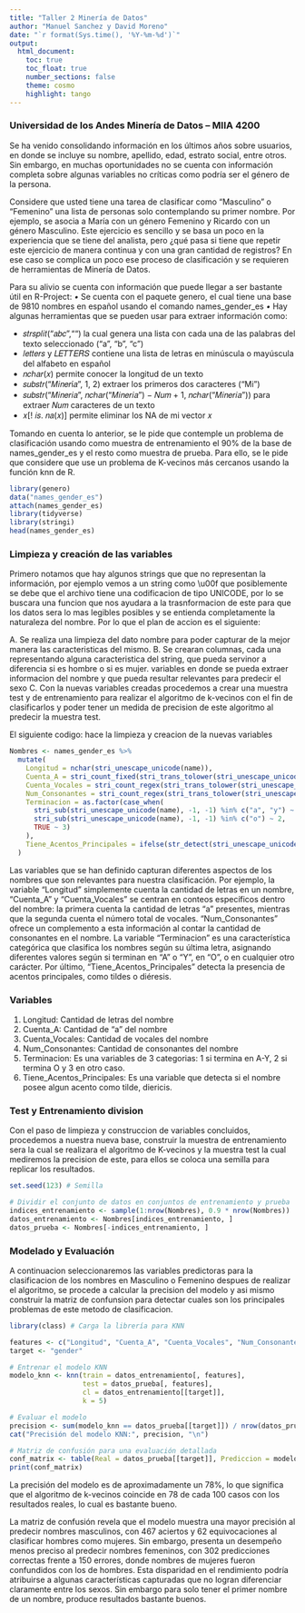 ```yaml
---
title: "Taller 2 Minería de Datos"
author: "Manuel Sanchez y David Moreno"
date: "`r format(Sys.time(), '%Y-%m-%d')`"
output:
  html_document:
    toc: true
    toc_float: true
    number_sections: false
    theme: cosmo
    highlight: tango
---
```



### Universidad de los Andes Minería de Datos – MIIA 4200 

Se ha venido consolidando información en los últimos años sobre usuarios, en donde se incluye su nombre, apellido, edad, estrato social, entre otros. Sin embargo, en muchas oportunidades no se cuenta con información completa sobre algunas variables no críticas
como podría ser el género de la persona.

Considere que usted tiene una tarea de clasificar como “Masculino” o “Femenino” una lista de personas solo contemplando su primer nombre. Por ejemplo, se asocia a María con un género Femenino y Ricardo con un género Masculino. Este ejercicio es sencillo y se basa un poco en la experiencia que se tiene del analista, pero ¿qué pasa si tiene que repetir este ejercicio de manera continua y con una gran cantidad de registros? En ese caso se complica un poco ese proceso de clasificación y se requieren de herramientas de Minería de Datos.

Para su alivio se cuenta con información que puede llegar a ser bastante útil en R-Project:
*•* Se cuenta con el paquete genero, el cual tiene una base de 9810 nombres en español usando el comando names_gender_es
*•* Hay algunas herramientas que se pueden usar para extraer información como:

- 𝑠𝑡𝑟𝑠𝑝𝑙𝑖𝑡("𝑎𝑏𝑐","") la cual genera una lista con cada una de las palabras del texto seleccionado (“a”, “b”, “c”)
- 𝑙𝑒𝑡𝑡𝑒𝑟𝑠 y 𝐿𝐸𝑇𝑇𝐸𝑅𝑆 contiene una lista de letras en minúscula o mayúscula del alfabeto en español
- 𝑛𝑐ℎ𝑎𝑟(𝑥) permite conocer la longitud de un texto
- 𝑠𝑢𝑏𝑠𝑡𝑟("𝑀𝑖𝑛𝑒𝑟í𝑎", 1, 2) extraer los primeros dos caracteres (“Mi”)
- 𝑠𝑢𝑏𝑠𝑡𝑟("𝑀𝑖𝑛𝑒𝑟𝑖𝑎", 𝑛𝑐ℎ𝑎𝑟("𝑀𝑖𝑛𝑒𝑟𝑖𝑎") − 𝑁𝑢𝑚 + 1, 𝑛𝑐ℎ𝑎𝑟("𝑀𝑖𝑛𝑒𝑟𝑖𝑎")) para extraer 𝑁𝑢𝑚 caracteres de un texto
- 𝑥[! 𝑖𝑠. 𝑛𝑎(𝑥)] permite eliminar los NA de mi vector 𝑥

Tomando en cuenta lo anterior, se le pide que contemple un problema de clasificación usando como muestra de entrenamiento el 90% de la base de names_gender_es y el resto como muestra de prueba. Para ello, se le pide que considere que use un problema de
K-vecinos más cercanos usando la función knn de R.




```r

library(genero)
data("names_gender_es")
attach(names_gender_es)
library(tidyverse)
library(stringi)
head(names_gender_es)
```

### Limpieza y creación de las variables

Primero notamos que hay algunos strings que que no representan la información, por ejemplo vemos a un string como \\u00f que posiblemente se debe que el archivo tiene una codificacion de tipo UNICODE, por lo se buscara una funcion que nos ayudara a la trasnformacion de este para que los datos sera lo mas legibles posibles y se entienda completamente la naturaleza del nombre. Por lo que el plan de accion es el siguiente:

A. Se realiza una limpieza del dato nombre para poder capturar de la mejor manera las caracteristicas del mismo.
B. Se crearan columnas, cada una representando alguna caracteristica del string, que pueda servinor a diferencia si es hombre o si es mujer. variables en donde se pueda extraer informacion del nombre y que pueda resultar relevantes para predecir el sexo
C. Con la nuevas variables creadas procedemos a crear una muestra test y de entrenamiento para realizar el algoritmo de k-vecinos con el fin de clasificarlos y poder tener un medida de precision de este algoritmo al predecir la muestra test.

El siguiente codigo: hace la limpieza y creacion de la nuevas variables

```r
Nombres <- names_gender_es %>%
  mutate(
    Longitud = nchar(stri_unescape_unicode(name)),
    Cuenta_A = stri_count_fixed(stri_trans_tolower(stri_unescape_unicode(name)), "a"),
    Cuenta_Vocales = stri_count_regex(stri_trans_tolower(stri_unescape_unicode(name)), "[aeiou]"),
    Num_Consonantes = stri_count_regex(stri_trans_tolower(stri_unescape_unicode(name)), "[bcdfghjklmnpqrstvwxyz]"),
    Terminacion = as.factor(case_when(
      stri_sub(stri_unescape_unicode(name), -1, -1) %in% c("a", "y") ~ 1,
      stri_sub(stri_unescape_unicode(name), -1, -1) %in% c("o") ~ 2,
      TRUE ~ 3)
    ),
    Tiene_Acentos_Principales = ifelse(str_detect(stri_unescape_unicode(name), "[áéíóúüñ]"), 1, 0)
  )


```

Las variables que se han definido capturan diferentes aspectos de los nombres que son relevantes para nuestra clasificación. Por ejemplo, la variable "Longitud" simplemente cuenta la cantidad de letras en un nombre, "Cuenta_A" y "Cuenta_Vocales" se centran en conteos específicos dentro del nombre: la primera cuenta la cantidad de letras "a" presentes, mientras que la segunda cuenta el número total de vocales. "Num_Consonantes" ofrece un complemento a esta información al contar la cantidad de consonantes en el nombre. La variable "Terminacion" es una característica categórica que clasifica los nombres según su última letra, asignando diferentes valores según si terminan en "A" o "Y", en "O", o en cualquier otro carácter. Por último, "Tiene_Acentos_Principales" detecta la presencia de acentos principales, como tildes o diéresis.



### Variables


1. Longitud: Cantidad de letras del nombre
2. Cuenta_A: Cantidad de "a" del nombre
3. Cuenta_Vocales: Cantidad de vocales del nombre
4. Num_Consonantes: Cantidad de consonantes del nombre
5. Terminacion: Es una variables de 3 categorias: 1 si termina en A-Y, 2 si termina O y 3 en otro caso.
6. Tiene_Acentos_Principales: Es una variable que detecta si el nombre posee algun acento como tilde, diericis.


### Test y Entrenamiento division

Con el paso de limpieza y construccion de variables concluidos, procedemos a nuestra nueva base, construir la muestra de entrenamiento sera la cual se realizara el algoritmo de K-vecinos y la muestra test la cual mediremos la precision de este, para ellos se coloca una semilla para replicar los resultados.

```r
set.seed(123) # Semilla 

# Dividir el conjunto de datos en conjuntos de entrenamiento y prueba
indices_entrenamiento <- sample(1:nrow(Nombres), 0.9 * nrow(Nombres))  # 90% para entrenamiento
datos_entrenamiento <- Nombres[indices_entrenamiento, ]
datos_prueba <- Nombres[-indices_entrenamiento, ]

```

### Modelado y Evaluación

A continuacion seleccionaremos las variables predictoras para la clasificacion de los nombres en Masculino o Femenino despues de realizar el algoritmo, se procede a calcular la precision del modelo y asi mismo construir la matriz de confunsion para detectar cuales son los principales problemas de este metodo de clasificacion.

```r

library(class) # Carga la librería para KNN

features <- c("Longitud", "Cuenta_A", "Cuenta_Vocales", "Num_Consonantes", "Terminacion","Tiene_Acentos_Principales")
target <- "gender"  

# Entrenar el modelo KNN
modelo_knn <- knn(train = datos_entrenamiento[, features], 
                  test = datos_prueba[, features], 
                  cl = datos_entrenamiento[[target]], 
                  k = 5)  

# Evaluar el modelo
precision <- sum(modelo_knn == datos_prueba[[target]]) / nrow(datos_prueba)
cat("Precisión del modelo KNN:", precision, "\n")

# Matriz de confusión para una evaluación detallada
conf_matrix <- table(Real = datos_prueba[[target]], Prediccion = modelo_knn)
print(conf_matrix)

``` 
La precisión del modelo es de aproximadamente un 78%, lo que significa que el algoritmo de k-vecinos coincide en 78 de cada 100 casos con los resultados reales, lo cual es bastante bueno.

La matriz de confusión revela que el modelo muestra una mayor precisión al predecir nombres masculinos, con 467 aciertos y 62 equivocaciones al clasificar hombres como mujeres. Sin embargo, presenta un desempeño menos preciso al predecir nombres femeninos, con 302 predicciones correctas frente a 150 errores, donde nombres de mujeres fueron confundidos con los de hombres. Esta disparidad en el rendimiento podría atribuirse a algunas características capturadas que no logran diferenciar claramente entre los sexos. Sin embargo para solo tener el primer nombre de un nombre, produce resultados bastante buenos.